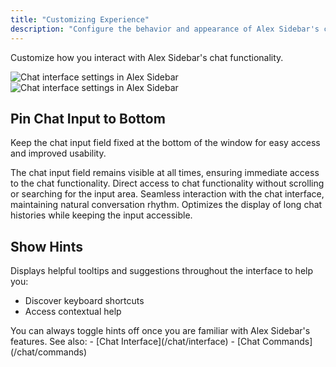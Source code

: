 ```yaml
---
title: "Customizing Experience"
description: "Configure the behavior and appearance of Alex Sidebar's chat interface"
---
```


Customize how you interact with Alex Sidebar's chat functionality.

<Frame>
  <img
    className="dark:hidden"
    src="/images/chat-interface.png"
    alt="Chat interface settings in Alex Sidebar"
  />
  <img
    className="hidden dark:block"
    src="/images/chat-interface.png"
    alt="Chat interface settings in Alex Sidebar"
  />
</Frame>

## Pin Chat Input to Bottom

Keep the chat input field fixed at the bottom of the window for easy access and improved usability.

<CardGroup cols={2}>
  <Card title="Always-visible Input Area">
    The chat input field remains visible at all times, ensuring immediate access to the chat functionality.
  </Card>
  <Card title="Quick Access">
    Direct access to chat functionality without scrolling or searching for the input area.
  </Card>
  <Card title="Improved Conversation Flow">
    Seamless interaction with the chat interface, maintaining natural conversation rhythm.
  </Card>
  <Card title="Better Space Utilization">
    Optimizes the display of long chat histories while keeping the input accessible.
  </Card>
</CardGroup>

## Show Hints

Displays helpful tooltips and suggestions throughout the interface to help you:

- Discover keyboard shortcuts
- Access contextual help

<Note>
  You can always toggle hints off once you are familiar with Alex Sidebar's features.
</Note>

<Card title="Related Documentation">
  See also:
  - [Chat Interface](/chat/interface)
  - [Chat Commands](/chat/commands)
</Card> 
